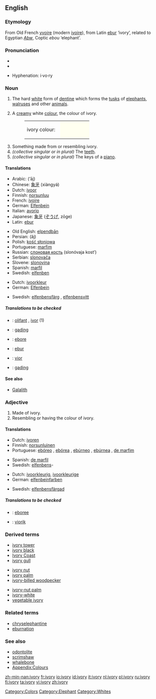 {{wikipedia}}
==English==

===Etymology===
From Old French [[yvoire]] (modern [[ivoire]]), from Latin [[ebur]] ‘ivory’, related to Egyptian ''[[Abw]]'', Coptic ''ebou'' ‘elephant’.

===Pronunciation===
* {{IPA|/ˈaɪvəri/}}
* {{SAMPA|/"aIv(@)ri/}}

* Hyphenation: i·vo·ry

===Noun===
{{en-noun|ivor|ies|-}}

# {{uncountable}} The hard [[white]] form of [[dentine]] which forms the [[tusk]]s of [[elephant]]s, [[walrus]]es and other [[animal]]s.
# {{colour}} A [[cream]]y white [[color|colour]], the colour of ivory.
#:<table><tr><td>ivory colour: &nbsp;</td><td bgcolor="#FFFFF0" width="80">&nbsp; </td></tr></table>
# Something made from or resembling ivory.
# ''(collective singular or in plural)'' The [[teeth]].
# ''(collective singular or in plural)'' The keys of a [[piano]].

====Translations====

{{trans-top|material}}
*Arabic: {{ARchar|[[عاج]]}} (‘āj) {{m}}
*Chinese: [[象牙]] (xiàngyá)
*Dutch: [[ivoor]] {{n}}
*Finnish: [[norsunluu]]
*French: [[ivoire]] {{m}}
*German: [[Elfenbein]] {{n}}
*Italian: [[avorio]] {{m}}
*Japanese: [[象牙]] ([[ぞうげ]], zōge)
*Latin: [[ebur]] {{n}}
{{trans-mid}}
*Old English: [[elpendban|elpendbān]] {{n}}
*Persian: {{FAchar|[[عاج]]}} (âj)
*Polish: [[kość słoniowa]] {{f}}
*Portuguese: [[marfim]] {{m}}
*Russian: [[слоновая кость]] (slonóvaja kost’) {{f}}
*Serbian: [[slonovača]] {{f}}
*Slovene: [[slonovina]] {{f}}
*Spanish: [[marfil]] {{m}}
*Swedish: [[elfenben]] {{n}}
{{trans-bottom}}

{{trans-top|colour}}
*Dutch: [[ivoorkleur]] {{f}}
*German: [[Elfenbein]] {{n}}
{{trans-mid}}
*Swedish: [[elfenbensfärg]] {{c}}, [[elfenbensvitt]] {{n}}
{{trans-bottom}}

=====Translations to be checked=====
{{checktrans}}
<!--Remove this section once all of the translations below have been moved into the tables above.-->
*{{ttbc|Breton}}: [[olifant]] {{m}}, [[ivor]] {{m}} (1)
*{{ttbc|Indonesian}}: [[gading]]
*{{ttbc|Interlingua}}: [[ebore]]
*{{ttbc|Latin}}: [[ebur]]
*{{ttbc|Volapük}}: [[vior]]
*{{ttbc|Malay}}: [[gading]]

====See also====
*[[Galalith]]

===Adjective===
{{en-adj-notcomp}}

# Made of ivory.
# Resembling or having the colour of ivory.

====Translations====
{{trans-top|made of ivory}}
*Dutch: [[ivoren]]
*Finnish: [[norsunluinen]]
*Portuguese: [[ebóreo]] {{m}}, [[ebórea]] {{f}}, [[ebúrneo]] {{m}}, [[ebúrnea]] {{f}}, [[de marfim]]
{{trans-mid}}
*Spanish: [[de marfil]]
*Swedish: [[elfenben]]s-
{{trans-bottom}}

{{trans-top|having colour of ivory}}
*Dutch: [[ivoorkleurig]], [[ivoorkleurige]]
*German: [[elfenbeinfarben]]
{{trans-mid}}
*Swedish: [[elfenbensfärgad]]
{{trans-bottom}}

=====Translations to be checked=====
{{checktrans}}
<!--Remove this section once all of the translations below have been moved into the tables above.-->
*{{ttbc|Interlingua}}: [[eboree]]
*{{ttbc|Volapük}}: [[viorik]]

===Derived terms===
{{top3}}
*[[ivory tower]]
*[[ivory black]]
*[[Ivory Coast]]
*[[ivory gull]]
{{mid3}}
*[[ivory nut]]
*[[ivory palm]]
*[[ivory-billed woodpecker]]
{{mid3}}
*[[ivory-nut palm]]
*[[ivory-white]]
*[[vegetable ivory]]
{{bottom}}

===Related terms===
*[[chryselephantine]]
*[[eburnation]]

===See also===
*[[odontolite]]
*[[scrimshaw]]
*[[whalebone]]
*[[Wiktionary_Appendix:Colours|Appendix:Colours]]

[[Category:Colors]]
[[Category:Elephant]]
[[Category:Whites]]

[[zh-min-nan:ivory]]
[[fr:ivory]]
[[io:ivory]]
[[id:ivory]]
[[it:ivory]]
[[nl:ivory]]
[[pl:ivory]]
[[ru:ivory]]
[[fi:ivory]]
[[ta:ivory]]
[[vi:ivory]]
[[zh:ivory]]